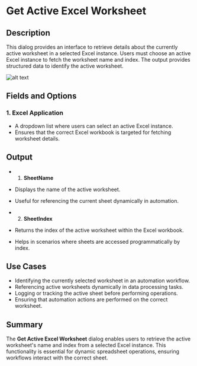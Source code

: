 # Get Active Excel Worksheet

## Description
This dialog provides an interface to retrieve details about the currently active worksheet in a selected Excel instance. Users must choose an active Excel instance to fetch the worksheet name and index. The output provides structured data to identify the active worksheet.

![alt text](../../../assets/excel/get-active-excel-worksheet.png)

## Fields and Options

### 1. Excel Application
- A dropdown list where users can select an active Excel instance.
- Ensures that the correct Excel workbook is targeted for fetching worksheet details.

## Output
- 1. **SheetName**  
- Displays the name of the active worksheet.
- Useful for referencing the current sheet dynamically in automation.

- 2. **SheetIndex**  
- Returns the index of the active worksheet within the Excel workbook.
- Helps in scenarios where sheets are accessed programmatically by index.

## Use Cases
- Identifying the currently selected worksheet in an automation workflow.
- Referencing active worksheets dynamically in data processing tasks.
- Logging or tracking the active sheet before performing operations.
- Ensuring that automation actions are performed on the correct worksheet.

## Summary
The **Get Active Excel Worksheet** dialog enables users to retrieve the active worksheet's name and index from a selected Excel instance. This functionality is essential for dynamic spreadsheet operations, ensuring workflows interact with the correct sheet.